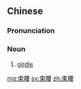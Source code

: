 ==Chinese==
{{zh-forms}}

===Pronunciation===
{{zh-pron
|m=shùyāo
|c=cuk1 jiu1
|cat=n
}}

===Noun===
{{zh-noun}}

# [[girdle]]

{{zh-cat|Underwear}}

[[mg:束腰]]
[[sv:束腰]]
[[zh:束腰]]